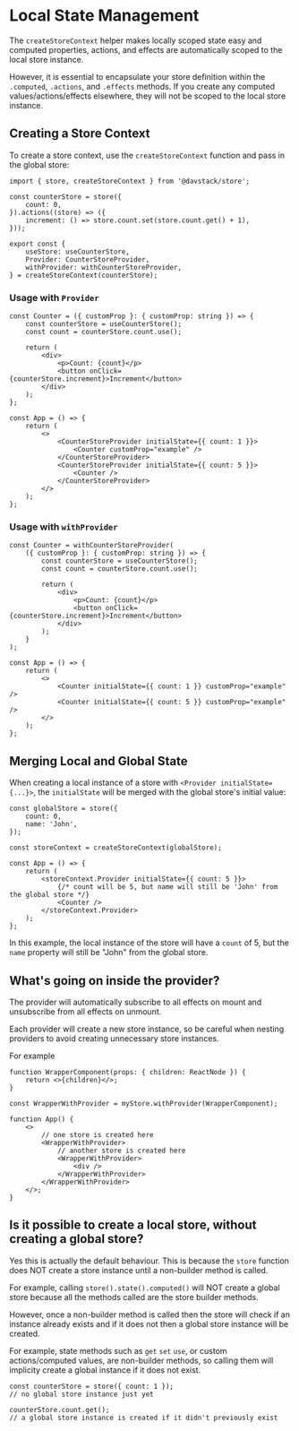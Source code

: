 
# Local State Management

The `createStoreContext` helper makes locally scoped state easy and computed properties, actions, and effects are automatically scoped to the local store instance.

However, it is essential to encapsulate your store definition within the `.computed`, `.actions`,
and `.effects` methods. If you create any computed values/actions/effects elsewhere, they will not be scoped to the local store instance.

## Creating a Store Context

To create a store context, use the `createStoreContext` function and pass in the global store:

```tsx
import { store, createStoreContext } from '@davstack/store';

const counterStore = store({
	count: 0,
}).actions((store) => ({
	increment: () => store.count.set(store.count.get() + 1),
}));

export const {
	useStore: useCounterStore,
	Provider: CounterStoreProvider,
	withProvider: withCounterStoreProvider,
} = createStoreContext(counterStore);
```

### Usage with `Provider`

```tsx
const Counter = ({ customProp }: { customProp: string }) => {
	const counterStore = useCounterStore();
	const count = counterStore.count.use();

	return (
		<div>
			<p>Count: {count}</p>
			<button onClick={counterStore.increment}>Increment</button>
		</div>
	);
};

const App = () => {
	return (
		<>
			<CounterStoreProvider initialState={{ count: 1 }}>
				<Counter customProp="example" />
			</CounterStoreProvider>
			<CounterStoreProvider initialState={{ count: 5 }}>
				<Counter />
			</CounterStoreProvider>
		</>
	);
};
```

### Usage with `withProvider`

```tsx
const Counter = withCounterStoreProvider(
	({ customProp }: { customProp: string }) => {
		const counterStore = useCounterStore();
		const count = counterStore.count.use();

		return (
			<div>
				<p>Count: {count}</p>
				<button onClick={counterStore.increment}>Increment</button>
			</div>
		);
	}
);

const App = () => {
	return (
		<>
			<Counter initialState={{ count: 1 }} customProp="example" />
			<Counter initialState={{ count: 5 }} customProp="example" />
		</>
	);
};
```

## Merging Local and Global State

When creating a local instance of a store with `<Provider initialState={...}>`, the `initialState` will be merged with the global store's initial value:

```tsx
const globalStore = store({
	count: 0,
	name: 'John',
});

const storeContext = createStoreContext(globalStore);

const App = () => {
	return (
		<storeContext.Provider initialState={{ count: 5 }}>
			{/* count will be 5, but name will still be 'John' from the global store */}
			<Counter />
		</storeContext.Provider>
	);
};
```

In this example, the local instance of the store will have a `count` of 5, but the `name` property will still be "John" from the global store.

## What's going on inside the provider?

The provider will automatically subscribe to all effects on mount and unsubscribe from all effects on unmount.

Each provider will create a new store instance, so be careful when nesting providers to avoid creating unnecessary store instances.

For example

```tsx
function WrapperComponent(props: { children: ReactNode }) {
	return <>{children}</>;
}

const WrapperWithProvider = myStore.withProvider(WrapperComponent);

function App() {
	<>
		// one store is created here
		<WrapperWithProvider>
			// another store is created here
			<WrapperWithProvider>
				<div />
			</WrapperWithProvider>
		</WrapperWithProvider>
	</>;
}
```

## Is it possible to create a local store, without creating a global store?

Yes this is actually the default behaviour. This is because the `store` function does NOT create a store instance until a non-builder method is called.

For example, calling `store().state().computed()` will NOT create a global store because all the methods called are the store builder methods.

However, once a non-builder method is called then the store will check if an instance already exists and if it does not then a global store instance will be created.

For example, state methods such as `get` `set` `use`, or custom actions/computed values, are non-builder methods, so calling them will implicity create a global instance if it does not exist.

```tsx
const counterStore = store({ count: 1 });
// no global store instance just yet

counterStore.count.get();
// a global store instance is created if it didn't previously exist
```
